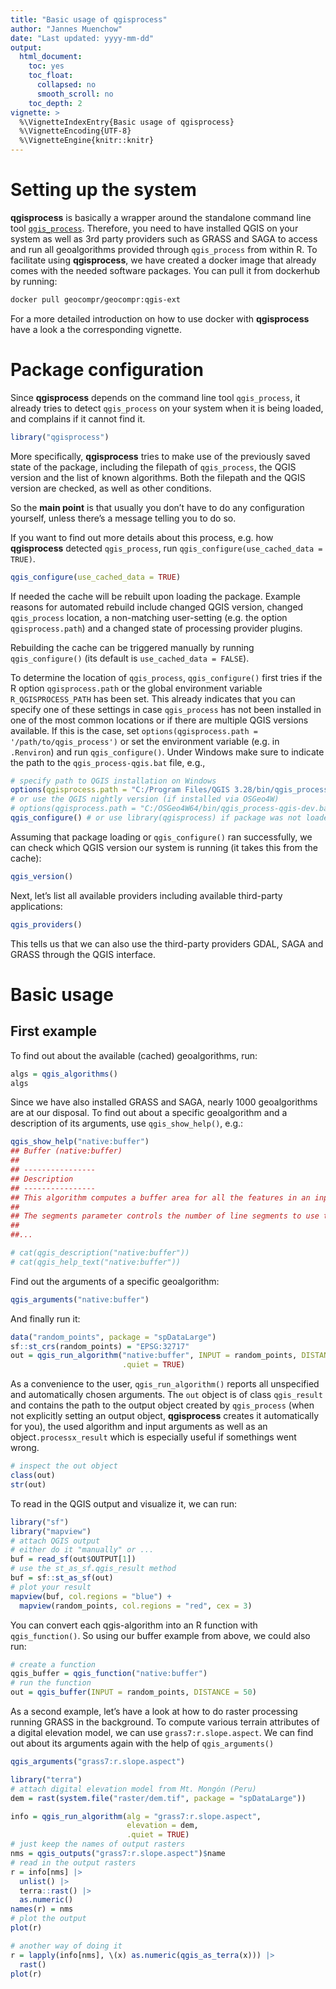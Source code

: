 ```yaml
---
title: "Basic usage of qgisprocess"
author: "Jannes Muenchow"
date: "Last updated: yyyy-mm-dd"
output:
  html_document: 
    toc: yes
    toc_float:
      collapsed: no
      smooth_scroll: no
    toc_depth: 2
vignette: >
  %\VignetteIndexEntry{Basic usage of qgisprocess}
  %\VignetteEncoding{UTF-8}
  %\VignetteEngine{knitr::knitr}
---
```


# Setting up the system

**qgisprocess** is basically a wrapper around the standalone command line tool [`qgis_process`](https://github.com/qgis/QGIS-Documentation/issues/5803).
Therefore, you need to have installed QGIS on your system as well as 3rd party providers such as GRASS and SAGA to access and run all geoalgorithms provided through `qgis_process` from within R.
To facilitate using **qgisprocess**, we have created a docker image that already comes with the needed software packages.
You can pull it from dockerhub by running:

```sh
docker pull geocompr/geocompr:qgis-ext
```

For a more detailed introduction on how to use docker with **qgisprocess** have a look a the corresponding vignette.

# Package configuration

Since **qgisprocess** depends on the command line tool `qgis_process`, it already tries to detect `qgis_process` on your system when it is being loaded, and complains if it cannot find it.

```r
library("qgisprocess")
```

More specifically, **qgisprocess** tries to make use of the previously saved state of the package, including the filepath of `qgis_process`, the QGIS version and the list of known algorithms.
Both the filepath and the QGIS version are checked, as well as other conditions.

So the **main point** is that usually you don't have to do any configuration yourself, unless there's a message telling you to do so.

If you want to find out more details about this process, e.g. how **qgisprocess**  detected `qgis_process`, run `qgis_configure(use_cached_data = TRUE)`.

```r
qgis_configure(use_cached_data = TRUE)
```

If needed the cache will be rebuilt upon loading the package.
Example reasons for automated rebuild include changed QGIS version, changed `qgis_process` location, a non-matching user-setting (e.g. the option `qgisprocess.path`) and a changed state of processing provider plugins.

Rebuilding the cache can be triggered manually by running `qgis_configure()` (its default is `use_cached_data = FALSE`).

To determine the location of `qgis_process`, `qgis_configure()` first tries if the R option `qgisprocess.path` or the global environment variable `R_QGISPROCESS_PATH` has been set.
This already indicates that you can specify one of these settings in case `qgis_process` has not been installed in one of the most common locations or if there are multiple QGIS versions available.
If this is the case, set `options(qgisprocess.path = '/path/to/qgis_process')` or set the environment variable (e.g. in `.Renviron`) and run `qgis_configure()`.
Under Windows make sure to indicate the path to the `qgis_process-qgis.bat` file, e.g.,

```r
# specify path to QGIS installation on Windows 
options(qgisprocess.path = "C:/Program Files/QGIS 3.28/bin/qgis_process-qgis.bat")
# or use the QGIS nightly version (if installed via OSGeo4W)
# options(qgisprocess.path = "C:/OSGeo4W64/bin/qgis_process-qgis-dev.bat")
qgis_configure() # or use library(qgisprocess) if package was not loaded yet
```

Assuming that package loading or `qgis_configure()` ran successfully, we can check which QGIS version our system is running (it takes this from the cache):

```r
qgis_version()
```

Next, let's list all available providers including available third-party applications: 

```r
qgis_providers()
```

This tells us that we can also use the third-party providers GDAL, SAGA and GRASS through the QGIS interface.

# Basic usage

## First example

To find out about the available (cached) geoalgorithms, run:

```r
algs = qgis_algorithms()
algs
```

Since we have also installed GRASS and SAGA, nearly 1000 geoalgorithms are at our disposal.
To find out about a specific geoalgorithm and a description of its arguments, use `qgis_show_help()`, e.g.:

```r
qgis_show_help("native:buffer")
## Buffer (native:buffer)
## 
## ----------------
## Description
## ----------------
## This algorithm computes a buffer area for all the features in an input layer, using a fixed or dynamic distance.
## 
## The segments parameter controls the number of line segments to use to approximate a quarter circle when creating rounded offsets.
## 
##...
```

```r
# cat(qgis_description("native:buffer"))
# cat(qgis_help_text("native:buffer"))
```

Find out the arguments of a specific geoalgorithm:

```r
qgis_arguments("native:buffer")
```

And finally run it:

```r
data("random_points", package = "spDataLarge")
sf::st_crs(random_points) = "EPSG:32717"
out = qgis_run_algorithm("native:buffer", INPUT = random_points, DISTANCE = 50,
                         .quiet = TRUE)
```

As a convenience to the user, `qgis_run_algorithm()` reports all unspecified and automatically chosen arguments.
The `out` object is of class `qgis_result` and contains the path to the output object created by `qgis_process` (when not explicitly setting an output object, **qgisprocess** creates it automatically for you), the used algorithm and input arguments as well as an object`.processx_result` which is especially useful if somethings went wrong.

```r
# inspect the out object
class(out)
str(out)
```

To read in the QGIS output and visualize it, we can run:

```r
library("sf")
library("mapview")
# attach QGIS output
# either do it "manually" or ...
buf = read_sf(out$OUTPUT[1])
# use the st_as_sf.qgis_result method
buf = sf::st_as_sf(out)
# plot your result
mapview(buf, col.regions = "blue") + 
  mapview(random_points, col.regions = "red", cex = 3)
```

You can convert each qgis-algorithm into an R function with `qgis_function()`.
So using our buffer example from above, we could also run:

```r
# create a function
qgis_buffer = qgis_function("native:buffer")
# run the function
out = qgis_buffer(INPUT = random_points, DISTANCE = 50)
```

As a second example, let's have a look at how to do raster processing running GRASS in the background.
To compute various terrain attributes of a digital elevation model, we can use `grass7:r.slope.aspect`.
We can find out about its arguments again with the help of `qgis_arguments()`

```r
qgis_arguments("grass7:r.slope.aspect")
```

```r
library("terra")
# attach digital elevation model from Mt. Mongón (Peru)
dem = rast(system.file("raster/dem.tif", package = "spDataLarge"))

info = qgis_run_algorithm(alg = "grass7:r.slope.aspect",
                          elevation = dem, 
                          .quiet = TRUE)
# just keep the names of output rasters
nms = qgis_outputs("grass7:r.slope.aspect")$name
# read in the output rasters 
r = info[nms] |>
  unlist() |>
  terra::rast() |>
  as.numeric()
names(r) = nms
# plot the output
plot(r)

# another way of doing it
r = lapply(info[nms], \(x) as.numeric(qgis_as_terra(x))) |> 
  rast()
plot(r)
```
